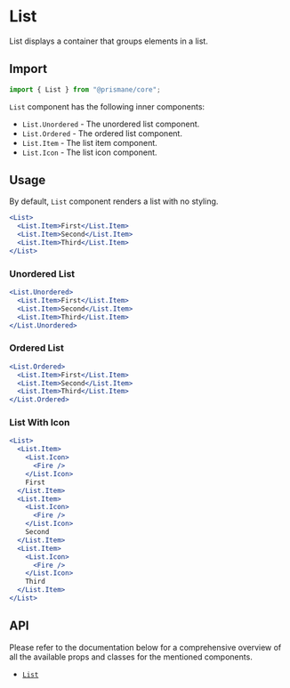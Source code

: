 # List

List displays a container that groups elements in a list.

## Import

```js
import { List } from "@prismane/core";
```

`List` component has the following inner components:

- `List.Unordered` - The unordered list component.
- `List.Ordered` - The ordered list component.
- `List.Item` - The list item component.
- `List.Icon` - The list icon component.

## Usage

By default, `List` component renders a list with no styling.

```jsx
<List>
  <List.Item>First</List.Item>
  <List.Item>Second</List.Item>
  <List.Item>Third</List.Item>
</List>
```

### Unordered List

```jsx
<List.Unordered>
  <List.Item>First</List.Item>
  <List.Item>Second</List.Item>
  <List.Item>Third</List.Item>
</List.Unordered>
```

### Ordered List

```jsx
<List.Ordered>
  <List.Item>First</List.Item>
  <List.Item>Second</List.Item>
  <List.Item>Third</List.Item>
</List.Ordered>
```

### List With Icon

```jsx
<List>
  <List.Item>
    <List.Icon>
      <Fire />
    </List.Icon>
    First
  </List.Item>
  <List.Item>
    <List.Icon>
      <Fire />
    </List.Icon>
    Second
  </List.Item>
  <List.Item>
    <List.Icon>
      <Fire />
    </List.Icon>
    Third
  </List.Item>
</List>
```

## API

Please refer to the documentation below for a comprehensive overview of all the available props and classes for the mentioned components.

- [`List`](/docs/components-api/list-api)
